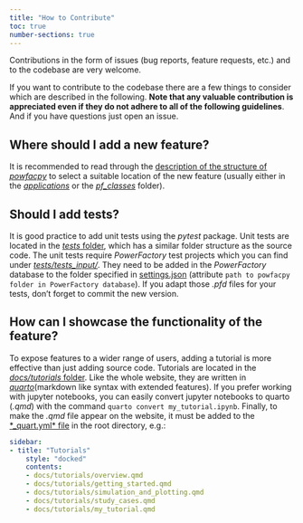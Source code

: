 ```yaml
---
title: "How to Contribute"
toc: true
number-sections: true
---
```


Contributions in the form of issues (bug reports, feature requests, etc.) and to the codebase are very welcome.

If you want to contribute to the codebase there are a few things to consider which are described in the following. **Note that any valuable contribution is appreciated even if they do not adhere to all of the following guidelines**. And if you have questions just open an issue.

## Where should I add a new feature?
It is recommended to read through the [description of the structure of *powfacpy*](./structure_of_powfacpy.qmd) to select a suitable location of the new feature (usually either in the [*applications*](../../src/powfacpy/applications/) or the [*pf_classes*](../../src/powfacpy/pf_classes/) folder).

## Should I add tests?
It is good practice to add unit tests using the *pytest* package. Unit tests are located in the [*tests* folder](../../tests/), which has a similar folder structure as the source code. The unit tests require *PowerFactory* test projects which you can find under [*tests/tests_input/*](../../tests/tests_input/). They need to be added in the *PowerFactory* database to the folder specified in [settings.json](../../settings.json) (attribute `path to powfacpy folder in PowerFactory database`). If you adapt those *.pfd* files for your tests, don't forget to commit the new version.

## How can I showcase the functionality of the feature?
To expose features to a wider range of users, adding a tutorial is more effective than just adding source code. Tutorials are located in the [*docs/tutorials* folder](../tutorials/). Like the whole website, they are written in [*quarto*](https://quarto.org/)(markdown like syntax with extended features). If you prefer working with jupyter notebooks, you can easily convert jupyter notebooks to quarto (*.qmd*) with the command `quarto convert my_tutorial.ipynb`. Finally, to make the *.qmd* file appear on the website, it must be added to the [*_quart.yml* file](../../_quarto.yml) in the root directory, e.g.:

```yml
sidebar:
- title: "Tutorials"
    style: "docked"
    contents:
    - docs/tutorials/overview.qmd
    - docs/tutorials/getting_started.qmd
    - docs/tutorials/simulation_and_plotting.qmd
    - docs/tutorials/study_cases.qmd
    - docs/tutorials/my_tutorial.qmd
```
